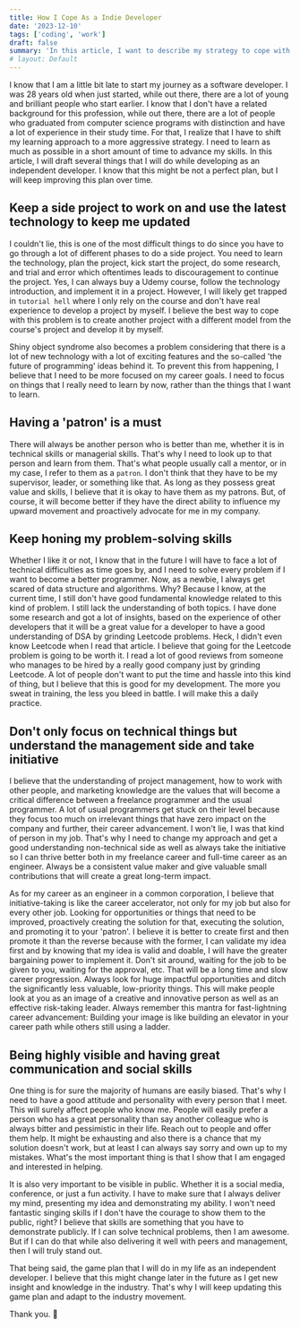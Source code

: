 ```yaml
---
title: How I Cope As a Indie Developer
date: '2023-12-10'
tags: ['coding', 'work']
draft: false
summary: 'In this article, I want to describe my strategy to cope with the advancement of technology development as a freelanceer and independent developer.'
# layout: Default
---
```


I know that I am a little bit late to start my journey as a software developer. I was 28 years old when just started, while out there, there are a lot of young and brilliant people who start earlier. I know that I don't have a related background for this profession, while out there, there are a lot of people who graduated from computer science programs with distinction and have a lot of experience in their study time. For that, I realize that I have to shift my learning approach to a more aggressive strategy. I need to learn as much as possible in a short amount of time to advance my skills. In this article, I will draft several things that I will do while developing as an independent developer. I know that this might be not a perfect plan, but I will keep improving this plan over time.

## Keep a side project to work on and use the latest technology to keep me updated

I couldn't lie, this is one of the most difficult things to do since you have to go through a lot of different phases to do a side project. You need to learn the technology, plan the project, kick start the project, do some research, and trial and error which oftentimes leads to discouragement to continue the project. Yes, I can always buy a Udemy course, follow the technology introduction, and implement it in a project. However, I will likely get trapped in `tutorial hell` where I only rely on the course and don't have real experience to develop a project by myself. I believe the best way to cope with this problem is to create another project with a different model from the course's project and develop it by myself.

Shiny object syndrome also becomes a problem considering that there is a lot of new technology with a lot of exciting features and the so-called 'the future of programming' ideas behind it. To prevent this from happening, I believe that I need to be more focused on my career goals. I need to focus on things that I really need to learn by now, rather than the things that I want to learn.

## Having a 'patron' is a must

There will always be another person who is better than me, whether it is in technical skills or managerial skills. That's why I need to look up to that person and learn from them. That's what people usually call a mentor, or in my case, I refer to them as a `patron`. I don't think that they have to be my supervisor, leader, or something like that. As long as they possess great value and skills, I believe that it is okay to have them as my patrons. But, of course, it will become better if they have the direct ability to influence my upward movement and proactively advocate for me in my company.

## Keep honing my problem-solving skills

Whether I like it or not, I know that in the future I will have to face a lot of technical difficulties as time goes by, and I need to solve every problem if I want to become a better programmer. Now, as a newbie, I always get scared of data structure and algorithms. Why? Because I know, at the current time, I still don't have good fundamental knowledge related to this kind of problem. I still lack the understanding of both topics. I have done some research and got a lot of insights, based on the experience of other developers that it will be a great value for a developer to have a good understanding of DSA by grinding Leetcode problems. Heck, I didn't even know Leetcode when I read that article. I believe that going for the Leetcode problem is going to be worth it. I read a lot of good reviews from someone who manages to be hired by a really good company just by grinding Leetcode. A lot of people don't want to put the time and hassle into this kind of thing, but I believe that this is good for my development. The more you sweat in training, the less you bleed in battle. I will make this a daily practice.

## Don't only focus on technical things but understand the management side and take initiative

I believe that the understanding of project management, how to work with other people, and marketing knowledge are the values that will become a critical difference between a freelance programmer and the usual programmer. A lot of usual programmers get stuck on their level because they focus too much on irrelevant things that have zero impact on the company and further, their career advancement. I won't lie, I was that kind of person in my job. That's why I need to change my approach and get a good understanding non-technical side as well as always take the initiative so I can thrive better both in my freelance career and full-time career as an engineer. Always be a consistent value maker and give valuable small contributions that will create a great long-term impact.

As for my career as an engineer in a common corporation, I believe that initiative-taking is like the career accelerator, not only for my job but also for every other job. Looking for opportunities or things that need to be improved, proactively creating the solution for that, executing the solution, and promoting it to your 'patron'. I believe it is better to create first and then promote it than the reverse because with the former, I can validate my idea first and by knowing that my idea is valid and doable, I will have the greater bargaining power to implement it. Don't sit around, waiting for the job to be given to you, waiting for the approval, etc. That will be a long time and slow career progression. Always look for huge impactful opportunities and ditch the significantly less valuable, low-priority things. This will make people look at you as an image of a creative and innovative person as well as an effective risk-taking leader. Always remember this mantra for fast-lightning career advancement: Building your image is like building an elevator in your career path while others still using a ladder.

## Being highly visible and having great communication and social skills

One thing is for sure the majority of humans are easily biased. That's why I need to have a good attitude and personality with every person that I meet. This will surely affect people who know me. People will easily prefer a person who has a great personality than say another colleague who is always bitter and pessimistic in their life. Reach out to people and offer them help. It might be exhausting and also there is a chance that my solution doesn't work, but at least I can always say sorry and own up to my mistakes. What's the most important thing is that I show that I am engaged and interested in helping.

It is also very important to be visible in public. Whether it is a social media, conference, or just a fun activity. I have to make sure that I always deliver my mind, presenting my idea and demonstrating my ability. I won't need fantastic singing skills if I don't have the courage to show them to the public, right? I believe that skills are something that you have to demonstrate publicly. If I can solve technical problems, then I am awesome. But if I can do that while also delivering it well with peers and management, then I will truly stand out.

That being said, the game plan that I will do in my life as an independent developer. I believe that this might change later in the future as I get new insight and knowledge in the industry. That's why I will keep updating this game plan and adapt to the industry movement.

Thank you. 🙏
